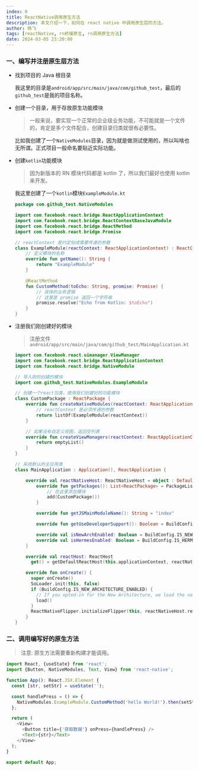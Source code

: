 ```yaml
---
index: 0
title: ReactNative调用原生方法
description: 本文介绍一下，如何在 react native 中调用原生层的方法。
author: 杨飞
tags: [reactNative, rn桥接原生, rn调用原生方法]
date: 2024-03-05 23:20:00
---
```


### 一、编写并注册原生层方法

- 找到项目的 Java 根目录

  我这里的目录是`android/app/src/main/java/com/github_test`，最后的`github_test`是我的项目名称。

- 创建一个目录，用于存放原生功能模块
  > 一般来说，要实现一个正常的企业级业务功能，不可能就是一个文件的，肯定是多个文件配合，创建目录归类就很有必要性。

  比如我创建了一个`NativeModules`目录，因为就是做测试使用的，所以叫啥也无所谓。正式项目一般命名要贴近实际功能。

- 创建`kotlin`功能模块
  > 因为新版本的 RN 模块代码都是 kotlin 了，所以我们最好也使用 kotlin 来开发。

  我这里创建了一个`kotlin`模块`ExampleModule.kt`

  ```kotlin
  package com.github_test.NativeModules

  import com.facebook.react.bridge.ReactApplicationContext
  import com.facebook.react.bridge.ReactContextBaseJavaModule
  import com.facebook.react.bridge.ReactMethod
  import com.facebook.react.bridge.Promise

  // reactContext 是约定俗成需要传递的参数
  class ExampleModule(reactContext: ReactApplicationContext) : ReactContextBaseJavaModule(reactContext) {
      // 定义模块的名称
      override fun getName(): String {
          return "ExampleModule"
      }

      @ReactMethod
      fun CustomMethod(toEcho: String, promise: Promise) {
          // 具体的业务逻辑
          // 这里是 promise 返回一个字符串
          promise.resolve("Echo from Kotlin: $toEcho")
      }
  }
  ```

- 注册我们刚创建好的模块
  > 注册文件`android/app/src/main/java/com/github_test/MainApplication.kt`

  ```kotlin
  import com.facebook.react.uimanager.ViewManager
  import com.facebook.react.bridge.ReactApplicationContext
  import com.facebook.react.bridge.NativeModule

  // 导入刚的创建的模块
  import com.github_test.NativeModules.ExampleModule

  // 创建一个react包类，使用我们创建好的功能模块
  class CustomPackage : ReactPackage {
      override fun createNativeModules(reactContext: ReactApplicationContext): List<NativeModule> {
          // reactContext 是必须传递的参数
          return listOf(ExampleModule(reactContext))
      }

      // 如果没有自定义视图，返回空列表
      override fun createViewManagers(reactContext: ReactApplicationContext): List<ViewManager<*, *>> {
          return emptyList()
      }
  }

  // 系统默认的主应用类
  class MainApplication : Application(), ReactApplication {

      override val reactNativeHost: ReactNativeHost = object : DefaultReactNativeHost(this) {
          override fun getPackages(): List<ReactPackage> = PackageList(this).packages.apply {
              // 在这里添加模块
              add(CustomPackage())
          }

          override fun getJSMainModuleName(): String = "index"

          override fun getUseDeveloperSupport(): Boolean = BuildConfig.DEBUG

          override val isNewArchEnabled: Boolean = BuildConfig.IS_NEW_ARCHITECTURE_ENABLED
          override val isHermesEnabled: Boolean = BuildConfig.IS_HERMES_ENABLED
      }

      override val reactHost: ReactHost
        get() = getDefaultReactHost(this.applicationContext, reactNativeHost)

      override fun onCreate() {
        super.onCreate()
        SoLoader.init(this, false)
        if (BuildConfig.IS_NEW_ARCHITECTURE_ENABLED) {
          // If you opted-in for the New Architecture, we load the native entry point for this app.
          load()
        }
        ReactNativeFlipper.initializeFlipper(this, reactNativeHost.reactInstanceManager)
      }
  }
  ```

### 二、调用编写好的原生方法
> 注意: 原生方法需要重新构建才能调用。

```javascript
import React, {useState} from 'react';
import {Button, NativeModules, Text, View} from 'react-native';

function App(): React.JSX.Element {
  const [str, setStr] = useState('');

  const handlePress = () => {
    NativeModules.ExampleModule.CustomMethod('hello World!').then(setStr);
  };

  return (
    <View>
      <Button title={'获取数据'} onPress={handlePress} />
      <Text>{str}</Text>
    </View>
  );
}

export default App;
```

